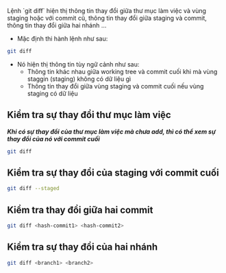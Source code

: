 
<Callout>
  Lệnh `git diff` hiện thị thông tin thay đổi giữa thư mục làm việc và vùng staging hoặc với commit
  cũ, thông tin thay đổi giữa staging và commit, thông tin thay đổi giữa hai nhánh ...
</Callout>

- Mặc định thi hành lệnh như sau:

```bash
git diff
```

- Nó hiện thị thông tin tùy ngữ cảnh như sau:
  - Thông tin khác nhau giữa working tree và commit cuối khi mà vùng staggin (staging) không có dữ liệu gì
  - Thông tin thay đổi giữa vùng staging và commit cuối nếu vùng staging có dữ liệu

## Kiểm tra sự thay đổi thư mục làm việc

**_Khi có sự thay đổi của thư mục làm việc mà chưa add, thì có thể xem sự thay đổi của nó với commit cuối_**

```bash
git diff
```

## Kiểm tra sự thay đổi của staging với commit cuối

```bash
git diff --staged
```

## Kiểm tra thay đổi giữa hai commit

```bash
git diff <hash-commit1> <hash-commit2>
```

## Kiểm tra sự thay đổi của hai nhánh

```bash
git diff <branch1> <branch2>
```
